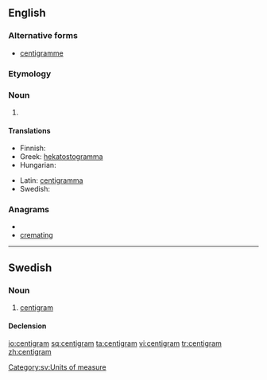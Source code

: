 ==English==

===Alternative forms===
*[[centigramme]]

===Etymology===
{{prefix|centi|gram}}

===Noun===
{{en-noun}}

# {{SI-unit|centi|gram|mass}}

====Translations====
{{trans-top|a metric measurement of 1/100 of a gram}}
* Finnish: {{t-|fi|senttigramma}}
* Greek: [[hekatostogramma]]
* Hungarian: {{t-|hu|centigramm}}
{{trans-mid}}
* Latin: [[centigramma]]
* Swedish: {{t-|sv|centigram|n}}
{{trans-bottom}}

===Anagrams===
* {{alphagram|acegimnrt}}
* [[cremating#English|cremating]]


----

==Swedish==

===Noun===
{{infl|sv|noun|g=n}}

# [[#English|centigram]]

====Declension====
{{sv-noun-irreg-n|2=centigrammet|3=centigram|4=centigrammen}}

[[Category:sv:Units of measure]]

[[io:centigram]]
[[sq:centigram]]
[[ta:centigram]]
[[vi:centigram]]
[[tr:centigram]]
[[zh:centigram]]